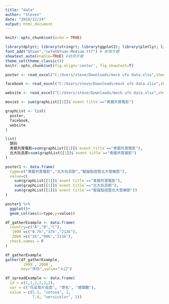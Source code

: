 ```yaml
---
title: "data"
author: "Steven"
date: "2019/12/24"
output: html_document
---
```


```r
knitr::opts_chunk$set(echo = TRUE)
```

```r
library(dplyr); library(stringr); library(ggplot2); library(plotly); library(lubridate); library(readr); library(tidyr); library(showtext); library(colorspace); library(scales); library(magick); library(sf); library(rmapshaper); library(osmdata); library(plotly); library(leaflet); 
font_add("QYuan","cwTeXQYuan-Medium.ttf") # 新增字體
showtext_auto(enable=TRUE) #啟用字體
theme_set(theme_classic())
knitr::opts_chunk$set(fig.align='center', fig.showtext=T)
```

```r
poster <- read_excel("C:/Users/steve/Downloads/mock ufo data.xlsx",sheet = "poster", range = "A1:B53")
```

```r
facebook <- read_excel("C:/Users/steve/Downloads/mock ufo data.xlsx",sheet = "facebook", range = "A1:B63")
```

```r
website <- read_excel("C:/Users/steve/Downloads/mock ufo data.xlsx",sheet = "website", range = "A1:B72")
```

```r
movie1 <- sum(graphList[[1]]$`event title`=="青銀共賞電影")
```

```r
graphList <- list(
  poster,
  facebook,
  website
)
```

```r
list(
  類別
  青銀共賞電影=sum(graphList[[1]]$`event title`=="青銀共賞電影"),
  北大玩具節=sum(graphList[[1]]$`event title`=="青銀共賞電影")
)
```

```r
poster1 <- data.frame(
  type=c("青銀共賞電影","北大玩具節","聖誕點燈暨北大管樂節"),
  value=c(
    sum(graphList[[1]]$`event title`=="青銀共賞電影"),
    sum(graphList[[1]]$`event title`=="北大玩具節"),
    sum(graphList[[1]]$`event title`=="聖誕點燈暨北大管樂節"))
)
```

```r
poster1 %>%
  ggplot()+
  geom_col(aes(x=type,y=value))
```


```r
df_gatherExample <- data.frame(
  country=c("A","B","C"),
  `1999`=c("0.7k","37k","212k"),
  `2000`=c("2k","80k","213k"),
  check.names = F
)
```

```r
df_gatherExample
gather(df_gatherExample,
       `1999`,`2000`,
       key="年份",value="人口")
```

```r
df_spreadExample <- data.frame(
  id = c(1,1,1,2,2,2),
  var = c("花朶萼片長度", "學名", "總類數"),
  value = c(5.1, "setosa", 1, 
            7.0, "versicolor", 2))
```

